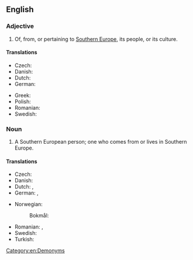 ==English==

===Adjective===
{{en-adj|head=[[southern|Southern]] [[European]]|-}}

# Of, from, or pertaining to [[Southern Europe]], its people, or its culture.

====Translations====
{{trans-top|Southern European}}
* Czech: {{t+|cs|jihoevropský}}
* Danish: {{t|da|sydeuropæer}}
* Dutch: {{t+|nl|Zuid-Europees}}
* German: {{t+|de|südeuropäisch}}
{{trans-mid}}
* Greek: {{t+|el|νοτιοευρωπαϊκός|m}}
* Polish: {{t+|pl|południowoeuropejski|m}}
* Romanian: {{t|ro|sud-european}}
* Swedish: {{t+|sv|sydeuropeisk}}
{{trans-bottom}}

===Noun===
{{en-noun|head=[[southern|Southern]] [[European]]}}

# A Southern European person; one who comes from or lives in Southern Europe.

====Translations====
{{trans-top|Southern European person}}
* Czech: {{t|cs|Jihoevropan|m}}
* Danish: {{t|da|sydeuropæer|c}}
* Dutch: {{t+|nl|Zuid-Europeaan|m}}, {{t+|nl|Zuid-Europese|f}}
* German: {{t+|de|Südeuropäer|m}}, {{t+|de|Südeuropäerin|f}}
{{trans-mid}}
* Norwegian:
*: Bokmål: {{t|nb|søreuropeer|m}}
* Romanian: {{t|ro|sud-european|m}}, {{t|ro|sud-europeană|f}}
* Swedish: {{t+|sv|sydeuropé|c}}
* Turkish: {{t|tr|Güney Avrupalı}}
{{trans-bottom}}

[[Category:en:Demonyms]]